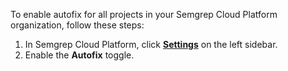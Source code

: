 To enable autofix for all projects in your Semgrep Cloud Platform organization, follow these steps:

1. In Semgrep Cloud Platform, click **[Settings](https://semgrep.dev/orgs/-/settings)** on the left sidebar.
2. Enable the **Autofix** <i class="fa-solid fa-toggle-large-on"></i> toggle.
